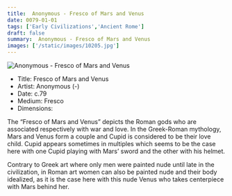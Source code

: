 ```yaml
---
title:  Anonymous - Fresco of Mars and Venus
date: 0079-01-01
tags: ['Early Civilizations','Ancient Rome']
draft: false
summary:  Anonymous - Fresco of Mars and Venus
images: ['/static/images/10205.jpg']
---
```


![ Anonymous - Fresco of Mars and Venus](/static/images/10205.jpg)

* Title: Fresco of Mars and Venus
* Artist:  Anonymous (-)
* Date: c.79
* Medium: Fresco
* Dimensions: 

The “Fresco of Mars and Venus” depicts the Roman gods who are associated respectively with war and love. In the Greek-Roman mythology, Mars and Venus form a couple and Cupid is considered to be their love child. Cupid appears sometimes in multiples which seems to be the case here with one Cupid playing with Mars’ sword and the other with his helmet. 

Contrary to Greek art where only men were painted nude until late in the civilization, in Roman art women can also be painted nude and their body idealized, as it is the case here with this nude Venus who takes centerpiece with Mars behind her.
